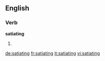==English==

===Verb===
'''satiating'''

# {{present participle of|satiate}}

[[de:satiating]]
[[fr:satiating]]
[[it:satiating]]
[[vi:satiating]]